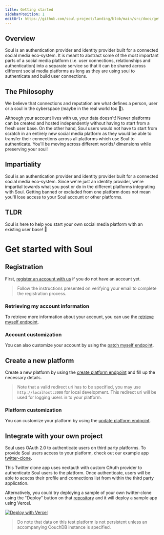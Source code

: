 ```yaml
---
title: Getting started
sidebarPosition: 1
editUrl: https://github.com/soul-project/landing/blob/main/src/docs/getting-started.mdx
---
```


## Overview

Soul is an authentication provider and identity provider built for a connected social media eco-system.
It is meant to abstract some of the most important parts of a social media platform
(i.e. user connections, relationships and authentication) into a separate service so that it can be
shared across different social media platforms as long as they are using soul to authenticate and
build user connections.

## The Philosophy

We believe that connections and reputation are what defines a person, user or a soul in the cyberspace (maybe in the real world too 🤔).

Although your account lives with us, your data doesn't!
Newer platforms can be created and hosted independently without having to start from a fresh user base.
On the other hand, Soul users would not have to start from scratch in an entirely new social media platform as
they would be able to transfer their connections across all platforms which use Soul to authenticate.
You'll be moving across different worlds/ dimensions while preserving your soul!

## Impartiality

Soul is an authentication provider and identity provider built for a connected social media eco-system.
Since we're just an identity provider, we're impartial towards what you post or do in the
different platforms integrating with Soul. Getting banned or excluded from one platform
does not mean you'll lose access to your Soul account or other platforms.

## TLDR

Soul is here to help you start your own social media platform with an existing user base! 🎉

# Get started with Soul

## Registration

First, [register an account with us](https://login.soul-network.com/register) if you do not have an account yet.

> Follow the instructions presented on verifying your email to complete the registration process.

### Retrieving my account information

To retrieve more information about your account, you can use the [retrieve myself endpoint](https://soul.readme.io/reference/userscontroller_findme).

### Account customization

You can also customize your account by using the [patch myself endpoint](https://soul.readme.io/reference/userscontroller_updateme).

## Create a new platform

Create a new platform by using the [create platform endpoint](https://soul.readme.io/reference/platformscontroller_create)
and fill up the necessary details.

> Note that a valid redirect uri has to be specified, you may use `http://localhost:3000` for local development. This redirect uri will be used
> for logging users in to your platform.

### Platform customization

You can customize your platform by using the [update platform endpoint](https://soul.readme.io/reference/platformscontroller_update).

## Integrate with your own project

Soul uses OAuth 2.0 to authenticate users on third party platforms.
To provide Soul users access to your platform, check out our example app [twitter-clone](https://github.com/soul-project/twitter-clone).

This Twitter clone app uses nextauth with custom OAuth provider to authenticate Soul users to the platform. Once authenticate, users will be able to acecss
their profile and connections list from within the third party application.

Alternatively, you could try deploying a sample of your own twitter-clone using the
"Deploy" button on that [repository](https://github.com/soul-project/twitter-clone)
and it will deploy a sample app using Vercel.

[![Deploy with Vercel](https://vercel.com/button)](https://vercel.com/new/clone?repository-url=https%3A%2F%2Fgithub.com%2Fsoul-project%2Ftwitter-clone%2Ftree%2Fmain&env=SOUL_PLATFORM_ID,NEXTAUTH_SECRET,NEXTAUTH_URL,DB_NAME)

> Do note that data on this test platform is not persistent
> unless an accompanying CouchDB instance is specified.

